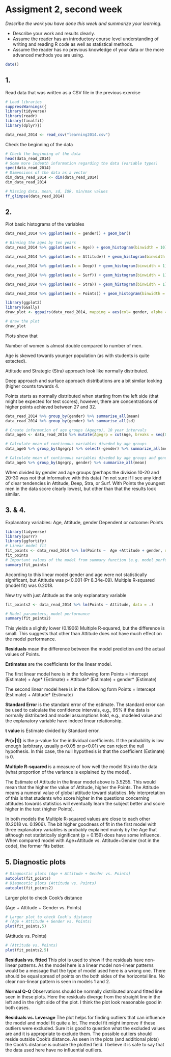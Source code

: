# Assigment 2, second week

*Describe the work you have done this week and summarize your learning.*

-   Describe your work and results clearly.
-   Assume the reader has an introductory course level understanding of writing and reading R code as well as statistical methods.
-   Assume the reader has no previous knowledge of your data or the more advanced methods you are using.

```r
date()
```

## 1.

Read data that was written as a CSV file in the previous exercise

```r
# Load libraries
suppressWarnings({
library(tidyverse)
library(readr)
library(finalfit)
library(dplyr)})

data_read_2014 <- read_csv("learning2014.csv")
```

Check the beginning of the data

```r
# Check the beginning of the data
head(data_read_2014) 
# Some more indepth information regarding the data (variable types)
spec(data_read_2014)
# Dimensions of the data as a vector
dim_data_read_2014 <- dim(data_read_2014)
dim_data_read_2014

# Missing data, mean, sd, IQR, min/max values
ff_glimpse(data_read_2014)
```

## 2.

Plot basic histograms of the variables

```r
data_read_2014 %>% ggplot(aes(x = gender)) + geom_bar()

# Binning the ages by ten years
data_read_2014 %>% ggplot(aes(x = Age)) + geom_histogram(binwidth = 10)

data_read_2014 %>% ggplot(aes(x = Attitude)) + geom_histogram(binwidth = 1)

data_read_2014 %>% ggplot(aes(x = Deep)) + geom_histogram(binwidth = 1)

data_read_2014 %>% ggplot(aes(x = Surf)) + geom_histogram(binwidth = 1)

data_read_2014 %>% ggplot(aes(x = Stra)) + geom_histogram(binwidth = 1)

data_read_2014 %>% ggplot(aes(x = Points)) + geom_histogram(binwidth = 1)

library(ggplot2)
library(GGally)
draw_plot <- ggpairs(data_read_2014, mapping = aes(col= gender, alpha = 0.3), lower = list(combo = wrap("facethist", bins = 20)))

# draw the plot
draw_plot
```

Plots show that

Number of women is almost double compared to number of men.

Age is skewed towards younger population (as with students is quite extected).

Attitude and Strategic (Stra) approach look like normally distributed.

Deep approach and surface approach distributions are a bit similar looking (higher counts towards 4.

Points starts as normally distributed when starting from the left side (that might be expected for test scores), however, there are concentrations of higher points achieved between 27 and 32.

```r
data_read_2014 %>% group_by(gender) %>% summarise_all(mean)
data_read_2014 %>% group_by(gender) %>% summarise_all(sd)

# Create information of age groups (Agegrp), 10 year intervals
data_ageG <- data_read_2014 %>% mutate(Agegrp = cut(Age, breaks = seq(0,70, by = 10)))

# Calculate mean of continuous variables diveded by age groups
data_ageG %>% group_by(Agegrp) %>% select(-gender) %>% summarize_all(mean)

# Calculate mean of continuous variables diveded by age groups and gender
data_ageG %>% group_by(Agegrp, gender) %>% summarize_all(mean)


```

When divided by gender and age groups (perhaps the division 10-20 and 20-30 was not that informative with this data) I'm not sure if I see any kind of clear tendencies in Attitude, Deep, Stra, or Surf. With Points the youngest men in the data score clearly lowest, but other than that the results look similar.

## 3. & 4.

Explanatory variables: Age, Attitude, gender Dependent or outcome: Points

```r
library(tidyverse) 
library(purrr) 
library(ggfortify)
# Linear model fit
fit_points <- data_read_2014 %>% lm(Points ~  Age +Attitude + gender, data = .)
fit_points
# Important values of the model from summary function (e.g. model performance)
summary(fit_points)

```

According to this linear model gender and age were not statistically significant, but Attitude was p\<0.001 (Pr 8.34e-09). Multiple R-squared (model fit) was 0.2018.

New try with just Attitude as the only explanatory variable

```r
fit_points2 <- data_read_2014 %>% lm(Points ~ Attitude, data = .)

# Model parameters, model performance
summary(fit_points2)

```

This yields a slightly lower (0.1906) Multiple R-squared, but the difference is small. This suggests that other than Attitude does not have much effect on the model performance.

**Residuals** mean the difference between the model prediction and the actual values of Points.

**Estimates** are the coefficients for the linear model.

The first linear model here is in the following form Points = Intercept (Estimate) + Age\* (Estimate) + Attitude\* (Estimate) + gender\* (Estimate)

The second linear model here is in the following form Points = Intercept (Estimate) + Attitude\* (Estimate)

**Standard Error** is the standard error of the estimate. The standard error can be used to calculate the confidence intervals, e.g., 95% if the data is normally distributed and model assumptions hold, e.g., modeled value and the explanatory variable have indeed linear relationship.

**t value** is Estimate divided by Standard error.

**Pr(\>\|t\|)** is the p-value for the individual coefficients. If the probability is low enough (arbitrary, usually p\<0.05 or p\<0.01) we can reject the null hypothesis. In this case, the null hypothesis is that the coefficient (Estimate) is 0.

**Multiple R-squared** is a measure of how well the model fits into the data (what proportion of the variance is explained by the model).

The Estimate of Attitude in the linear model above is 3.5255. This would mean that the higher the value of Attitude, higher the Points. The Attitude means a numeral value of global attitude toward statistics. My interpretation of this is that students who score higher in the questions concerning attitudes towards statistics will eventually learn the subject better and score higher in the test (higher Points).

In both models the Multiple R-squared values are close to each other (0.2018 vs. 0.1906). The bit higher goodness of fit in the first model with three explanatory variables is probably explained mainly by the Age that although not statistically significant (p = 0.159) does have some influence. When compared model with Age+Attitude vs. Attitude+Gender (not in the code), the former fits better.

## 5. Diagnostic plots

```r
# Diagnostic plots (Age + Attitude + Gender vs. Points)
autoplot(fit_points)
# Diagnostic plots (Attitude vs. Points)
autoplot(fit_points2)
```
Larger plot to check Cook's distance

(Age + Attitude + Gender vs. Points)

```r
# Larger plot to check Cook's distance
# (Age + Attitude + Gender vs. Points)
plot(fit_points,5)
```

(Attitude vs. Points)
```r
# (Attitude vs. Points)
plot(fit_points2,5)
```

**Residuals vs. fitted** This plot is used to show if the residuals have non-linear patterns. As the model here is a linear model non-linear patterns would be a message that the type of model used here is a wrong one. There should be equal spread of points on the both sides of the horizontal line. No clear non-linear pattern is seen in models 1 and 2.

**Normal Q-Q** Observations should be normally distributed around fitted line seen in these plots. Here the residuals diverge from the straight line in the left and in the right side of the plot. I think the plot look reasonable good in both cases.

**Residuals vs. Leverage** The plot helps for finding outliers that can influence the model and model fit quite a lot. The model fit might improve if these outliers were excluded. Sure it is good to question what the excluded values are and it is appropriate to exclude them. The possible outliers should reside outside Cook's distance. As seen in the plots (and additional plots) the Cook's distance is outside the plotted field. I believe it is safe to say that the data used here have no influential outliers.
